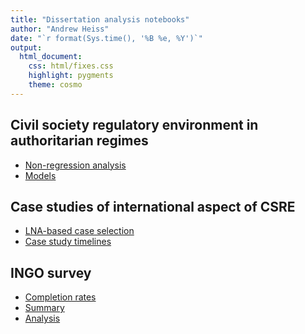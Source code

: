 ```yaml
---
title: "Dissertation analysis notebooks"
author: "Andrew Heiss"
date: "`r format(Sys.time(), '%B %e, %Y')`"
output: 
  html_document: 
    css: html/fixes.css
    highlight: pygments
    theme: cosmo
---
```


## Civil society regulatory environment in authoritarian regimes

- [Non-regression analysis](ngo_regs_regime_stability/misc_analysis.html)
- [Models](ngo_regs_regime_stability/models.html)

## Case studies of international aspect of CSRE

- [LNA-based case selection](country_case_studies/case_selection.html)
- [Case study timelines](country_case_studies/timelines.html)

## INGO survey

- [Completion rates](ingo_survey/completion_rates.html)
- [Summary](ingo_survey/survey_summary.html)
- [Analysis](ingo_survey/survey_analysis.html)
